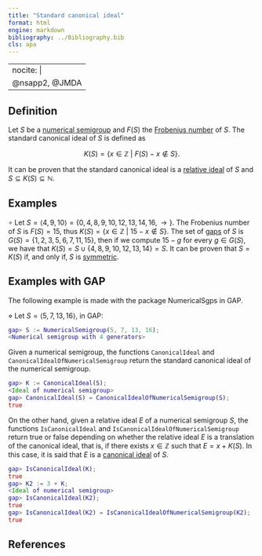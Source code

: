 ```yaml
---
title: "Standard canonical ideal"
format: html
engine: markdown
bibliography: ../Bibliography.bib
cls: apa
---
```


---
nocite: |
  @nsapp2, @JMDA
---

## Definition

Let $S$ be a [numerical semigroup](../Basic-concepts/Numerical-semigroup.qmd) and $F(S)$ the [Frobenius number](../Basic-concepts/Frobenius-number.qmd) of $S$. The standard canonical ideal of $S$ is defined as

$$
K(S) = \{x \in \mathbb{Z} ~ | ~ F(S) - x \not \in S\}.
$$

It can be proven that the standard canonical ideal is a [relative ideal](Relative-ideal.qmd) of $S$ and $S \subseteq K(S) \subseteq \mathbb{N}$.

## Examples

$\circ$ Let $S = \langle 4, 9, 10 \rangle = \{0, 4, 8, 9, 10, 12, 13, 14, 16, \rightarrow \}$. The Frobenius number of $S$ is $F(S) = 15$, thus $K(S) = \{x \in \mathbb{Z} ~ | ~ 15 - x \not \in S\}$. The set of [gaps](../Basic-concepts/Gap.qmd) of $S$ is $G(S) = \{1, 2, 3, 5, 6, 7, 11, 15\}$, then if we compute $15 -g$ for every $g \in G(S)$, we have that $K(S) = S \cup \{4, 8, 9, 10, 12, 13, 14\} = S$. It can be proven that $S = K(S)$ if, and only if, $S$ is [symmetric](../Families-NS/NS-symmetric.qmd).

## Examples with GAP

The following example is made with the package NumericalSgps in GAP.

$\diamond$ Let $S = \langle 5, 7, 13, 16 \rangle$, in GAP:

``` gap
gap> S := NumericalSemigroup(5, 7, 13, 16);
<Numerical semigroup with 4 generators>
```

Given a numerical semigroup, the functions `CanonicalIdeal` and `CanonicalIdealOfNumericalSemigroup` return the standard canonical ideal of the numerical semigroup.

``` gap
gap> K := CanonicalIdeal(S);
<Ideal of numerical semigroup>
gap> CanonicalIdeal(S) = CanonicalIdealOfNumericalSemigroup(S);
true
```

On the other hand, given a relative ideal $E$ of a numerical semigroup $S$, the functions `IsCanonicalIdeal` and `IsCanonicalIdealOfNumericalSemigroup` return true or false depending on whether the relative ideal $E$ is a translation of the canonical ideal, that is, if there exists $x \in \mathbb{Z}$ such that $E = x + K(S)$. In this case, it is said that $E$ is a [canonical ideal](Canonical-ideal.qmd) of $S$.

``` gap
gap> IsCanonicalIdeal(K);
true
gap> K2 := 3 + K;
<Ideal of numerical semigroup>
gap> IsCanonicalIdeal(K2);
true
gap> IsCanonicalIdeal(K2) = IsCanonicalIdealOfNumericalSemigroup(K2);
true
```

## References

::: {#refs}

:::